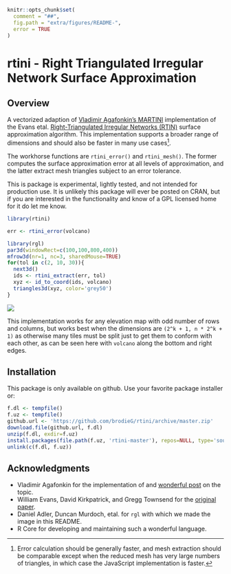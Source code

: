 <!-- README.md is generated from README.Rmd. Please edit that file

library(rmarkdown)
render('README.Rmd', output_format=md_document())

-->
```r
knitr::opts_chunk$set(
  comment = "##",
  fig.path = "extra/figures/README-",
  error = TRUE
)
```
# rtini - Right Triangulated Irregular Network Surface Approximation

## Overview

A vectorized adaption of [Vladimir Agafonkin's MARTINI][1] implementation of the
Evans etal. [Right-Triangulated Irregular Networks (RTIN)][2] surface
approximation algorithm.  This implementation supports a broader range of
dimensions and should also be faster in many use cases[^faster].

The workhorse functions are `rtini_error()` and `rtini_mesh()`.  The former
computes the surface approximation error at all levels of approximation, and
the latter extract mesh triangles subject to an error tolerance.

This is package is experimental, lightly tested, and not intended for production
use.  It is unlikely this package will ever be posted on CRAN, but if you are
interested in the functionality and know of a GPL licensed home for it do let me
know.

```r
library(rtini)

err <- rtini_error(volcano)

library(rgl)
par3d(windowRect=c(100,100,800,400))
mfrow3d(nr=1, nc=3, sharedMouse=TRUE)
for(tol in c(2, 10, 30)){
  next3d()
  ids <- rtini_extract(err, tol)
  xyz <- id_to_coord(ids, volcano)
  triangles3d(xyz, color='grey50')
}
```
![](extra/figures/README-rgl-shot.png)

This implementation works for any elevation map with odd number of rows and
columns, but works best when the dimensions are `(2^k + 1, n * 2^k + 1)` as
otherwise many tiles must be split just to get them to conform with each other,
as can be seen here with `volcano` along the bottom and right edges.

## Installation

This package is only available on github.  Use your favorite package installer
or:

```r
f.dl <- tempfile()
f.uz <- tempfile()
github.url <- 'https://github.com/brodieG/rtini/archive/master.zip'
download.file(github.url, f.dl)
unzip(f.dl, exdir=f.uz)
install.packages(file.path(f.uz, 'rtini-master'), repos=NULL, type='source')
unlink(c(f.dl, f.uz))
```

## Acknowledgments

* Vladimir Agafonkin for the implementation of and [wonderful post][1] on the
  topic.
* William Evans, David Kirkpatrick, and Gregg Townsend for the [original
  paper][2].
* Daniel Adler, Duncan Murdoch, etal. for `rgl` with which we made the image in
  this README.
* R Core for developing and maintaining such a wonderful language.

[^faster]: Error calculation should be generally faster, and mesh extraction
should be comparable except when the reduced mesh has very large numbers of
triangles, in which case the JavaScript implementation is faster.

[1]: https://observablehq.com/@mourner/martin-real-time-rtin-terrain-mesh
[2]: https://www.cs.ubc.ca/~will/papers/rtin.pdf
